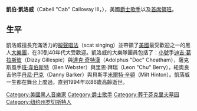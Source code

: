 {{Infobox musical artist 
| Name                = 凱伯·凱洛威<br />Cab Calloway
| Img                 = Cab Calloway Gottlieb.jpg
| Img_capt            = 1947年
| Img_size            = 
| Landscape           = 
| Background          = solo_singer
| Birth_name          = 凱伯爾·凱洛威三世（Cabell Calloway III）
| Alias               = 
| Born                = {{birth date|1907|12|25}}
| birth_place         = [[紐約州|紐約州]][[羅徹斯特|羅徹斯特]]
| Died                = {{death date and age|1994|11|18|1907|12|25}}
| death_place         = [[Hockessin,_Delaware|Hockessin, Delaware]]
| Origin              = 
| Instrument          = [[歌手|歌手]]
| Voice_type          = 
| Genre               = [[爵士樂|爵士樂]]、[[藍調|藍調]]、[[搖擺樂|搖擺樂]]、[[大樂團|大樂團]]
| Occupation          = [[Bandleader|Bandleader]], [[singer-songwriter|singer-songwriter]]
| Years_active        = 
| Label               = 
| Associated_acts     = 
| URL                 = {{URL|http://www.cabcalloway.com/}}
}}
'''凱伯·凱洛威'''（Cabell "Cab" Calloway III，{{Bd|1907年|12月25日|1994年|11月18日}}），美國[[爵士|爵士]][[歌手|歌手]]以及[[首席領班|首席領班]]。

==生平==
凱洛威擅長充滿活力的[[擬聲唱法|擬聲唱法]]（scat singing）並帶領了[[美國|美國]]最受歡迎之一的黑人[[大樂團|大樂團]]，在30到40年代大受歡迎。凱洛威的大樂隊團員包括了：[[小號|小號]]手[[迪齊·吉萊斯皮|迪吉·葛拉斯彼]]（Dizzy Gillespie）與[[達克·奇特漢|達克·奇特漢]]（Adolphus "Doc" Cheatham），薩克斯風手[[班·韋伯斯特|班·韋伯斯特]]（Ben Webster）與里恩·拜瑞（Leon "Chu" Berry），紐奧良吉他手[[丹尼·巴克|丹尼·巴克]]（Danny Barker）與貝斯手[[米爾特·辛頓|米爾特·辛頓]]（Milt Hinton）。凱落威一生都在舞台上度過，直到1994年以86歲高齡逝世。

{{Authority control}}
{{DEFAULTSORT:Calloway, Cab}}
[[Category:美國黑人音樂家|Category:美國黑人音樂家]]
[[Category:爵士歌手|Category:爵士歌手]]
[[Category:葬于芬克里夫墓园|Category:葬于芬克里夫墓园]]
[[Category:纽约州罗切斯特人|Category:纽约州罗切斯特人]]
